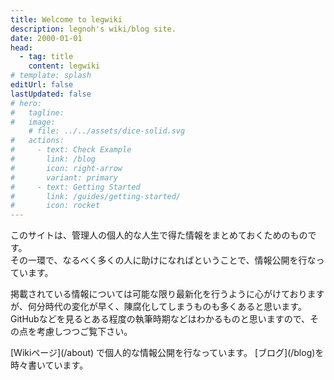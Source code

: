 ```yaml
---
title: Welcome to legwiki
description: legnoh's wiki/blog site.
date: 2000-01-01
head:
  - tag: title
    content: legwiki
# template: splash
editUrl: false
lastUpdated: false
# hero:
#   tagline: 
#   image:
    # file: ../../assets/dice-solid.svg
#   actions:
#     - text: Check Example
#       link: /blog
#       icon: right-arrow
#       variant: primary
#     - text: Getting Started
#       link: /guides/getting-started/
#       icon: rocket
---
```



このサイトは、管理人の個人的な人生で得た情報をまとめておくためのものです。  
その一環で、なるべく多くの人に助けになればということで、情報公開を行なっています。

掲載されている情報については可能な限り最新化を行うように心がけておりますが、何分時代の変化が早く、陳腐化してしまうものも多くあると思います。GitHubなどを見るとある程度の執筆時期などはわかるものと思いますので、その点を考慮しつつご覧下さい。


<CardGrid>
    <Card title="legwiki" icon="open-book">[Wikiページ](/about) で個人的な情報公開を行なっています。</Card>
    <Card title="leglog" icon="pencil">[ブログ](/blog)を時々書いています。</Card>
</CardGrid>
